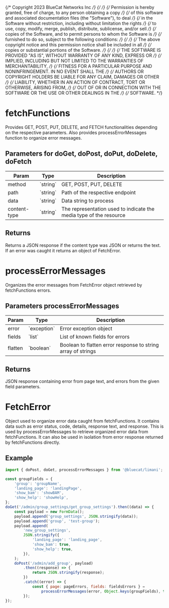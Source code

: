 {/* Copyright 2023 BlueCat Networks Inc */}
{/*  */}
{/* Permission is hereby granted, free of charge, to any person obtaining a copy */}
{/* of this software and associated documentation files (the "Software"), to deal */}
{/* in the Software without restriction, including without limitation the rights */}
{/* to use, copy, modify, merge, publish, distribute, sublicense, and/or sell */}
{/* copies of the Software, and to permit persons to whom the Software is */}
{/* furnished to do so, subject to the following conditions: */}
{/*  */}
{/* The above copyright notice and this permission notice shall be included in all */}
{/* copies or substantial portions of the Software. */}
{/*  */}
{/* THE SOFTWARE IS PROVIDED "AS IS", WITHOUT WARRANTY OF ANY KIND, EXPRESS OR */}
{/* IMPLIED, INCLUDING BUT NOT LIMITED TO THE WARRANTIES OF MERCHANTABILITY, */}
{/* FITNESS FOR A PARTICULAR PURPOSE AND NONINFRINGEMENT. IN NO EVENT SHALL THE */}
{/* AUTHORS OR COPYRIGHT HOLDERS BE LIABLE FOR ANY CLAIM, DAMAGES OR OTHER */}
{/* LIABILITY, WHETHER IN AN ACTION OF CONTRACT, TORT OR OTHERWISE, ARISING FROM, */}
{/* OUT OF OR IN CONNECTION WITH THE SOFTWARE OR THE USE OR OTHER DEALINGS IN THE */}
{/* SOFTWARE. */}

<Meta title='functions/fetchFunctions' />

# fetchFunctions

Provides GET, POST, PUT, DELETE, and FETCH functionalities depending on the respective parameters.
Also provides processErrorMessages function to organize error messages.

## Parameters for doGet, doPost, doPut, doDelete, doFetch

<table>
    <thead>
        <tr>
            <th>Param</th>
            <th>Type</th>
            <th>Description</th>
        </tr>
    </thead>
    <tbody>
        <tr>
            <td>method</td>
            <td>`string`</td>
            <td>GET, POST, PUT, DELETE</td>
        </tr>
        <tr>
            <td>path</td>
            <td>`string`</td>
            <td>Path of the respective endpoint</td>
        </tr>
        <tr>
            <td>data</td>
            <td>`string`</td>
            <td>Data string to process</td>
        </tr>
        <tr>
            <td>content-type</td>
            <td>`string`</td>
            <td>
                The representation used to indicate the media type of the
                resource
            </td>
        </tr>
    </tbody>
</table>

## Returns

Returns a JSON response if the content type was JSON or returns the text.
If an error was caught it returns an object of FetchError.

# processErrorMessages

Organizes the error messages from FetchError object retrieved by fetchFunctions errors.

## Parameters processErrorMessages

<table>
    <thead>
        <tr>
            <th>Param</th>
            <th>Type</th>
            <th>Description</th>
        </tr>
    </thead>
    <tbody>
        <tr>
            <td>error</td>
            <td>`exception`</td>
            <td>Error exception object</td>
        </tr>
        <tr>
            <td>fields</td>
            <td>`list`</td>
            <td>List of known fields for errors</td>
        </tr>
        <tr>
            <td>flatten</td>
            <td>`boolean`</td>
            <td>
                Boolean to flatten error response to string array of strings
            </td>
        </tr>
    </tbody>
</table>

## Returns

JSON response containing error from page text, and errors from the given field parameters.

# FetchError

Object used to organize error data caught from fetchFunctions.
It contains data such as error status, code, details, response text, and response.
This is used by processErrorMessages to retrieve organized error data from fetchFunctions.
It can also be used in isolation from error response returned by fetchFunctions directly.

## Example

```js
import { doPost, doGet, processErrorMessages } from '@bluecat/limani';

const groupFields = {
    'group': 'groupName',
    'landing_page': 'landingPage',
    'show_bam': 'showBAM',
    'show_help': 'showHelp',
};
doGet('/admin/group_settings/get_group_settings').then((data) => {
    const payload = new FormData();
    payload.append('group_settings', JSON.stringify(data));
    payload.append('group', 'test-group');
    payload.append(
        'new_group_settings',
        JSON.stringify({
            'landing_page': 'landing_page',
            'show_bam': true,
            'show_help': true,
        }),
    );
    doPost('/admin/add_group', payload)
        .then((response) => {
            return JSON.stringify(response);
        })
        .catch((error) => {
            const { page: pageErrors, fields: fieldsErrors } =
                processErrorMessages(error, Object.keys(groupFields), true);
        });
});
```
